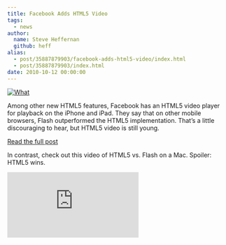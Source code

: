 ```yaml
---
title: Facebook Adds HTML5 Video
tags:
  - news
author:
  name: Steve Heffernan
  github: heff
alias:
  - post/35887879903/facebook-adds-html5-video/index.html
  - post/35887879903/index.html
date: 2010-10-12 00:00:00
---
```



[![What](http://farm2.static.flickr.com/1199/4603715307_c878c8a77b_m.jpg)](http://www.flickr.com/photos/24374884@N08/4603715307/ "What")

Among other new HTML5 features, Facebook has an HTML5 video player for playback on the iPhone and iPad. They say that on other mobile browsers, Flash outperformed the HTML5 implementation. That&rsquo;s a little discouraging to hear, but HTML5 video is still young.

[Read the full post](http://www.facebook.com/notes/facebook-engineering/using-html5-today/438532093919)

In contrast, check out this video of HTML5 vs. Flash on a Mac. Spoiler: HTML5 wins.

<VideoWrapper>
  <iframe src="https://www.youtube.com/embed/IP7A09ty1do" frameborder="0" allowfullscreen />
</VideoWrapper>
